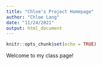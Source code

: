 ```yaml
---
title: "Chloe's Project Homepage"
author: "Chloe Lang"
date: "11/24/2021" 
output: html_document
---
```


```r
knitr::opts_chunk$set(echo = TRUE)
```

Welcome to my class page! 